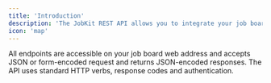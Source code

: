 ```yaml
---
title: 'Introduction'
description: 'The JobKit REST API allows you to integrate your job board with external services, automate tasks and create custom workflows.'
icon: 'map'
---
```


All endpoints are accessible on your job board web address and accepts JSON or form-encoded request and returns JSON-encoded responses. The API uses standard HTTP verbs, response codes and authentication.
